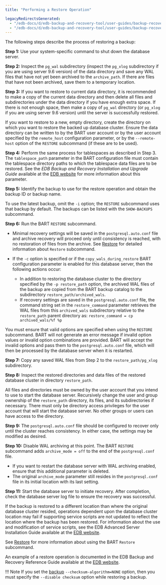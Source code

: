 ```yaml
---
title: "Performing a Restore Operation"

legacyRedirectsGenerated:
  - "/edb-docs/d/edb-backup-and-recovery-tool/user-guides/backup-recovery-guide/2.6.1/performing_a_restore_operation.html"
  - "/edb-docs/d/edb-backup-and-recovery-tool/user-guides/backup-recovery-guide/latest/performing_a_restore_operation.html"
---
```


<div id="performing_a_restore_operation" class="registered_link"></div>

The following steps describe the process of restoring a backup:

**Step 1:** Use your system-specific command to shut down the database server.

**Step 2:** Inspect the `pg_wal` subdirectory (inspect the `pg_xlog` subdirectory if you are using server 9.6 version) of the data directory and save any WAL files that have not yet been archived to the `archive_path`. If there are files that have not been archived, save them to a temporary location.

**Step 3:** If you want to restore to current data directory, it is recommended to make a copy of the current data directory and then delete all files and subdirectories under the data directory if you have enough extra space. If there is not enough space, then make a copy of `pg_wal` directory (or `pg_xlog` if you are using server 9.6 version) until the server is successfully restored.

If you want to restore to a new, empty directory, create the directory on which you want to restore the backed up database cluster. Ensure the data directory can be written to by the BART user account or by the user account specified by the `remote_host` configuration parameter, or by the `--remote-host` option of the `RESTORE` subcommand (if these are to be used).

**Step 4:** Perform the same process for tablespaces as described in Step 3. The `tablespace_path` parameter in the BART configuration file must contain the tablespace directory paths to which the tablespace data files are to be restored. See the *EDB Backup and Recovery Installation and Upgrade Guide* available at the [EDB website](/bart/latest/bart_inst/) for more information about this parameter.

**Step 5:** Identify the backup to use for the restore operation and obtain the backup ID or backup name.

To use the latest backup, omit the `-i` option; the `RESTORE` subcommand uses that backup by default. The backups can be listed with the `SHOW-BACKUPS` subcommand.

**Step 6:** Run the BART `RESTORE` subcommand.

-   Minimal recovery settings will be saved in the `postgresql.auto.conf` file and archive recovery will proceed only until consistency is reached, with no restoration of files from the archive. See [Restore](../03_basic_bart_subcommand_usage/08_restore/#restore) for detailed information about `Restore` subcommand.

-   If the `-c` option is specified or if the `copy_wals_during_restore` BART configuration parameter is enabled for this database server, then the following actions occur:

    -   In addition to restoring the database cluster to the directory specified by the `-p restore_path` option, the archived WAL files of the backup are copied from the BART backup catalog to the subdirectory `restore_path/archived_wals`.
    -   If recovery settings are saved in the `postgresql.auto.conf` file, the command string set in the `restore_command` parameter retrieves the WAL files from this `archived_wals` subdirectory relative to the `restore_path` parent directory as: `restore_command = cp archived_wals/%f %p`

You must ensure that valid options are specified when using the `RESTORE` subcommand. BART will not generate an error message if invalid option values or invalid option combinations are provided. BART will accept the invalid options and pass them to the `postgresql.auto.conf` file, which will then be processed by the database server when it is restarted.

**Step 7:** Copy any saved WAL files from Step 2 to the `restore_path/pg_xlog` subdirectory.

**Step 8:** Inspect the restored directories and data files of the restored database cluster in directory `restore_path`.

All files and directories must be owned by the user account that you intend to use to start the database server. Recursively change the user and group ownership of the `restore_path` directory, its files, and its subdirectories if necessary. There must only be directory access privileges for the user account that will start the database server. No other groups or users can have access to the directory.

**Step 9:** The `postgresql.auto.conf` file should be configured to recover only until the cluster reaches consistency. In either case, the settings may be modified as desired.

**Step 10:** Disable WAL archiving at this point. The BART `RESTORE` subcommand adds `archive_mode = off` to the end of the `postgresql.conf` file.

-   If you want to restart the database server with WAL archiving enabled, ensure that this additional parameter is deleted.
-   The original `archive_mode` parameter still resides in the `postgresql.conf` file in its initial location with its last setting.

**Step 11:** Start the database server to initiate recovery. After completion, check the database server log file to ensure the recovery was successful.

If the backup is restored to a different location than where the original database cluster resided, operations dependent upon the database cluster location may fail if supporting service scripts are not updated to reflect the location where the backup has been restored. For information about the use and modification of service scripts, see the EDB Advanced Server Installation Guide available at the [EDB website](/epas/latest/).

See [Restore](../03_basic_bart_subcommand_usage/08_restore/#restore) for more information about using the BART `Restore` subcommand.

An example of a restore operation is documented in the EDB Backup and Recovery Reference Guide available at the [EDB website](/bart/latest/bart_ref/).

!!! Note
    If you set the [backup](../03_basic_bart_subcommand_usage/03_backup/#backup) `--checksum-algorithm=NONE` option, then you must specify the `--disable checksum` option while restoring a backup.
